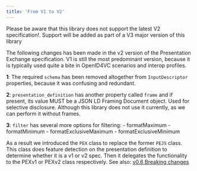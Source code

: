 ```yaml
---
title: 'From V1 to V2'
---
```

<Warning>Please be aware that this library does not support the latest V2 specification!. Support will be added as
part of a V3 major version of this library</Warning>

The following changes has been made in the v2 version of the Presentation Exchange specification. V1 is still the most
predominant version, because it is typically used quite a bite in OpenID4VC scenarios and interop profiles.

**1**:  The required `schema` has been removed altogether from `InputDescriptor` properties, because it was confusing and
   redundant.

**2**:  `presentation_definition` has another property called `frame` and if present, its value MUST be a JSON LD Framing
   Document object. Used for selective disclosure. Although this library does not use it currently, as we can perform it
   without frames.

**3**:  `filter` has several more options for filtering:
    - formatMaximum
    - formatMinimum
    - formatExclusiveMaximum
    - formatExclusiveMinimum

As a result we introduced the `PEX` class to replace the former `PEJS` class. This class does feature detection on the
presentation definition to determine whether it is a v1 or v2 spec. Then it delegates the functionality to the PEXv1 or
PEXv2 class respectively. See also: [v0.6 Breaking changes](#breaking-change-class-and-package-renamed-as-of-v060)

